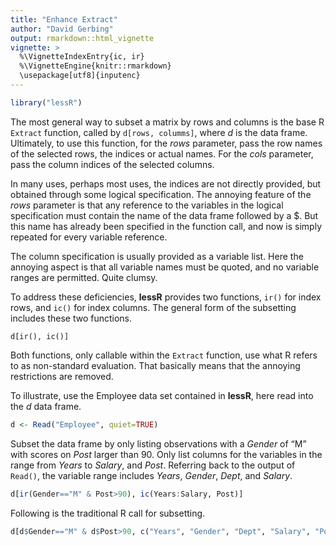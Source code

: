 ```yaml
---
title: "Enhance Extract"
author: "David Gerbing"
output: rmarkdown::html_vignette
vignette: >
  %\VignetteIndexEntry{ic, ir}
  %\VignetteEngine{knitr::rmarkdown}
  \usepackage[utf8]{inputenc}
---
```


```r
library("lessR")
```


The most general way to subset a matrix by rows and columns is the base R `Extract` function, called by `d[rows, columms]`, where _d_ is the data frame. Ultimately, to use this function, for the _rows_ parameter, pass the row names of the selected rows, the indices or actual names. For the _cols_ parameter, pass the column indices of the selected columns. 

In many uses, perhaps most uses, the indices are not directly provided, but obtained through some logical specification. The annoying feature of the _rows_ parameter is that any reference to the variables in the logical specification must contain the name of the data frame followed by a \$. But this name has already been specified in the function call, and now is simply repeated for every variable reference.

The column specification is usually provided as a variable list. Here the annoying aspect is that all variable names must be quoted, and no variable ranges are permitted. Quite clumsy.

To address these deficiencies, __lessR__ provides two functions, `ir()` for index rows, and `ic()` for index columns. The general form of the subsetting includes these two functions.
```
d[ir(), ic()]
```
Both functions, only callable within the `Extract` function, use what R refers to as non-standard evaluation. That basically means that the annoying restrictions are removed.

To illustrate, use the Employee data set contained in __lessR__, here read into the _d_ data frame.

```r
d <- Read("Employee", quiet=TRUE)
```

Subset the data frame by only listing observations with a _Gender_ of "M" with scores on _Post_ larger than 90. Only list columns for the variables in the range from _Years_ to _Salary_, and _Post_. Referring back to the output of `Read()`, the variable range includes _Years_, _Gender_, _Dept_, and _Salary_.

```r
d[ir(Gender=="M" & Post>90), ic(Years:Salary, Post)]
```

Following is the traditional R call for subsetting.

```r
d[d$Gender=="M" & d$Post>90, c("Years", "Gender", "Dept", "Salary", "Post")]
```

